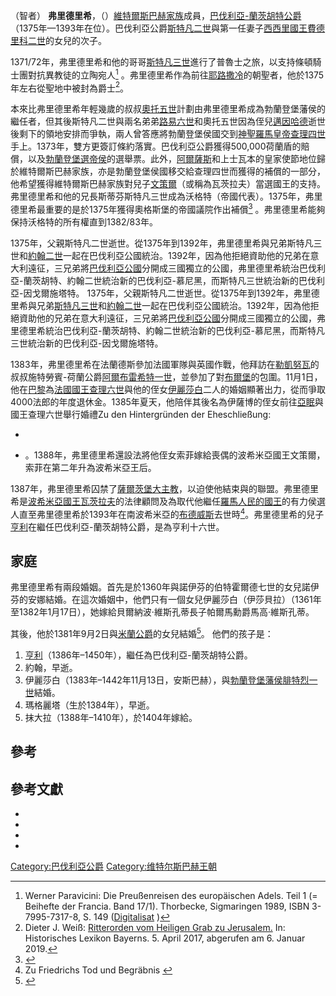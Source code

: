（智者） '''弗里德里希'''，（{{bd|1339年||1393年|12月4日|catIdx=S}}）[[維特爾斯巴赫王朝|維特爾斯巴赫家族]]成員，[[巴伐利亞統治者列表|巴伐利亞-蘭茨胡特公爵]]（1375年—1393年在位）。巴伐利亞公爵[[斯特凡二世_(巴伐利亞)|斯特凡二世]]與第一任妻子[[西西里國王|西西里國王]][[費德里科二世|費德里科二世]]的女兒{{link-en|西西里的伊麗莎白|Elisabeth of Sicily, Duchess of Bavaria}}的次子。

1371/72年，弗里德里希和他的哥哥[[斯特凡三世_(巴伐利亞)|斯特凡三世]]進行了普魯士之旅，以支持條頓騎士團對抗異教徒的立陶宛人<ref>Werner Paravicini: Die Preußenreisen des europäischen Adels. Teil 1 (= Beihefte der Francia. Band 17/1). Thorbecke, Sigmaringen 1989, ISBN 3-7995-7317-8, S. 149 ([https://daten.digitale-sammlungen.de/~db/0002/bsb00026329/images/ Digitalisat] {{Wayback|url=https://daten.digitale-sammlungen.de/~db/0002/bsb00026329/images/ |date=20201030083700 }})</ref> 。弗里德里希作為前往[[耶路撒冷|耶路撒冷]]的朝聖者，他於1375年左右從聖地中被封為爵士<ref>Dieter J. Weiß: [https://www.historisches-lexikon-bayerns.de/Lexikon/Ritterorden_vom_Heiligen_Grab_zu_Jerusalem Ritterorden vom Heiligen Grab zu Jerusalem.] {{Wayback|url=https://www.historisches-lexikon-bayerns.de/Lexikon/Ritterorden_vom_Heiligen_Grab_zu_Jerusalem |date=20210305203038 }} In: Historisches Lexikon Bayerns. 5. April 2017, abgerufen am 6. Januar 2019.</ref>。

本來比弗里德里希年輕幾歲的叔叔[[奧托五世_(巴伐利亞)|奧托五世]]計劃由弗里德里希成為勃蘭登堡藩侯的繼任者，但其後斯特凡二世與兩名弟弟[[路易六世_(巴伐利亞)|路易六世]]和奧托五世因為侄兒[[邁因哈德_(巴伐利亞)|邁因哈德]]逝世後剩下的領地安排而爭執，兩人曾答應將勃蘭登堡侯國交到[[神聖羅馬皇帝|神聖羅馬皇帝]][[查理四世_(神圣罗马帝国)|查理四世]]手上。1373年，雙方更簽訂條約落實。巴伐利亞公爵獲得500,000荷蘭盾的賠償，以及[[勃蘭登堡選帝侯|勃蘭登堡選帝侯]]的選舉票。此外，[[阿爾薩斯|阿爾薩斯]]和上士瓦本的皇家使節地位歸於維特爾斯巴赫家族，亦是勃蘭登堡侯國移交給查理四世而獲得的補償的一部分，他希望獲得維特爾斯巴赫家族對兒子[[溫塞斯拉斯四世|文策爾]]（或稱為瓦茨拉夫）當選國王的支持。弗里德里希和他的兄長斯蒂芬斯特凡三世成為沃格特（帝國代表）。1375年，弗里德里希最重要的是於1375年獲得奧格斯堡的帝國議院作出補償<ref>{{Literatur|Autor=Theodor Straub|Titel=Bayern im Zeichen der Teilungen und Teilherzogtümer|Hrsg=Max Spindler, Andreas Kraus|Sammelwerk=Handbuch der bayerischen Geschichte|Band=II|Auflage=2.|Ort=München|Datum=1988|Seiten=215 f.}}</ref> 。弗里德里希能夠保持沃格特的所有權直到1382/83年。

1375年，父親斯特凡二世逝世。從1375年到1392年，弗里德里希與兄弟斯特凡三世和[[約翰二世_(巴伐利亞)|約翰二世]]一起在巴伐利亞公國統治。1392年，因為他拒絕資助他的兄弟在意大利遠征，三兄弟將[[巴伐利亞公國|巴伐利亞公國]]分開成三國獨立的公國，弗里德里希統治巴伐利亞-蘭茨胡特、約翰二世統治新的巴伐利亞-慕尼黑，而斯特凡三世統治新的巴伐利亞-因戈爾施塔特。
1375年，父親斯特凡二世逝世。從1375年到1392年，弗里德里希與兄弟[[斯特凡三世_(巴伐利亞)|斯特凡三世]]和[[約翰二世_(巴伐利亞)|約翰二世]]一起在巴伐利亞公國統治。1392年，因為他拒絕資助他的兄弟在意大利遠征，三兄弟將[[巴伐利亞公國|巴伐利亞公國]]分開成三國獨立的公國，弗里德里希統治巴伐利亞-蘭茨胡特、約翰二世統治新的巴伐利亞-慕尼黑，而斯特凡三世統治新的巴伐利亞-因戈爾施塔特。

1383年，弗里德里希在法蘭德斯參加法國軍隊與英國作戰，他拜訪在[[勒凱努瓦|勒凱努瓦]]的叔叔施特勞賓-荷蘭公爵[[阿爾布雷希特一世_(巴伐利亞)|阿爾布雷希特一世]]，並參加了對[[布爾堡|布爾堡]]的包圍。11月1日，他在[[巴黎|巴黎]]為[[法國國王|法國國王]][[查理六世_(法蘭西)|查理六世]]與他的侄女[[巴伐利亞的伊薩博|伊麗莎白]]二人的婚姻顯著出力，從而爭取4000法郎的年度退休金。1385年夏天，他陪伴其後名為伊薩博的侄女前往[[亞眠|亞眠]]與國王查理六世舉行婚禮<ref>Zu den Hintergründen der Eheschließung:
* {{Literatur|Autor = Theodor Straub|Titel = Herzog Ludwig der Bärtige von Bayern-Ingolstadt und seine Beziehungen zu Frankreich in der Zeit von 1391 bis 1415|Verlag = Lassleben|Ort = Kallmünz|Datum = 1965|Seiten = 1–5}}
* {{Literatur|Autor = Tracy Adams|Titel = The life and afterlife of Isabeau of Bavaria|Verlag = Johns Hopkins University Press|Ort = Baltimore|Datum = 2010|ISBN = 978-0-8018-9625-5|Seiten = 2–6}}</ref>。1388年，弗里德里希還設法將他侄女索菲嫁給喪偶的波希米亞國王文策爾，索菲在第二年升為波希米亞王后。

1387年，弗里德里希囚禁了[[天主教薩爾茨堡總教區|薩爾茨堡大主教]]，以迫使他結束與{{link-en|士瓦本城市同盟|Swabian League of Cities}}的聯盟。弗里德里希是[[波希米亞國王|波希米亞國王]][[溫塞斯拉斯四世|瓦茨拉夫]]的法律顧問及為取代他繼任[[羅馬人民的國王|羅馬人民的國王]]的有力侯選人直至弗里德里希於1393年在南波希米亞的[[捷克布傑約維采|布德威斯]]去世時<ref>Zu Friedrichs Tod und Begräbnis {{Literatur|Autor =  Helga Czerny|Titel = Der Tod der bayerischen Herzöge im Spätmittelalter und in der frühen Neuzeit 1347–1579. Vorbereitungen – Sterben – Trauerfeierlichkeiten – Grablegen – Memoria|Reihe = Schriftenreihe zur bayerischen Landesgeschichte|BandReihe = 146|Verlag = C. H. Beck|Ort = München|Datum = 2005|ISBN = 3-406-10742-7|Seiten = 138–139|Kommentar = zugleich Dissertation, Universität München 2004}}</ref>。弗里德里希的兒子[[亨利十六世_(巴伐利亞)|亨利]]在繼任巴伐利亞-蘭茨胡特公爵，是為亨利十六世。

==家庭==
弗里德里希有兩段婚姻。首先是於1360年與諾伊芬的伯特霍爾德七世的女兒諾伊芬的安娜結婚。在這次婚姻中，他們只有一個女兒伊麗莎白（伊莎貝拉）（1361年至1382年1月17日），她嫁給貝爾納波·維斯孔蒂長子帕爾馬勳爵馬高·維斯孔蒂。

其後，他於1381年9月2日與[[米蘭統治者列表|米蘭公爵]]{{link-en|貝爾納波·維斯孔蒂|Bernabò Visconti}}的女兒{{link-en|瑪達萊娜·維斯孔蒂|Maddalena Visconti}}結婚<ref>{{Literatur|Autor = Theodor Straub|Titel = Die Mailänder Heirat Herzog Stephans III. des Kneißels und Das wirkliche Geburtsjahr Herzog Ludwigs des Bärtigen und seiner Schwester Isabeau de Bavière|Sammelwerk = Sammelblatt des Historischen Vereins Ingolstadt|Band = 77|Datum = 1968|Seiten = 5–12|Fundstelle = insbesondere 6–8|Online = [https://periodika.digitale-sammlungen.de/ingolstadt/Blatt_bsb00005256,00006.html Digitalisat]}}</ref>。 他們的孩子是：

#[[亨利十六世_(巴伐利亞)|亨利]]（1386年–1450年），繼任為巴伐利亞-蘭茨胡特公爵。
#約翰，早逝。
#伊麗莎白（1383年–1442年11月13日，安斯巴赫），與[[勃蘭登堡藩侯|勃蘭登堡藩侯]][[腓特烈一世_(勃蘭登堡)|腓特烈一世]]結婚。
#瑪格麗塔（生於1384年），早逝。
#抹大拉（1388年–1410年），於1404年嫁給{{link-en|戈里齊亞伯爵約翰·邁因哈德七世|John Meinhard VII, Count of Gorizia}}。

==參考==
{{Reflist}}

==參考文獻==
* {{Literatur|Autor =  Helga Czerny|Titel = Der Tod der bayerischen Herzöge im Spätmittelalter und in der frühen Neuzeit 1347–1579. Vorbereitungen – Sterben – Trauerfeierlichkeiten – Grablegen – Memoria|Verlag = C. H. Beck|Ort = München|Datum = 2005|ISBN = 3-406-10742-7|Seiten = 137–140|Reihe = Schriftenreihe zur bayerischen Landesgeschichte|BandReihe = 146|Kommentar = zugleich Dissertation, Universität München 2004}}
* {{NDB|5|493||Friedrich, Herzog von Bayern|Siegfried Hofmann|133574415}}
* {{ADB|7|462|464|Friedrich (Herzog von Bayern-Landshut)|Sigmund Ritter von Riezler|ADB:Friedrich (Herzog von Bayern-Landshut)}}
* {{Literatur|Autor = Theodor Straub|Titel = Bayern im Zeichen der Teilungen und Teilherzogtümer|Hrsg = Max Spindler, Andreas Kraus|Sammelwerk = Handbuch der bayerischen Geschichte|Band = II|Auflage = 2.|Verlag = C. H. Beck|Ort = München|Datum = 1988|Seiten = 196–287|Fundstelle = insbesondere 226|ISBN = 3-406-32320-0}}

{{s-start}}
{{s-hou|[[維特爾斯巴赫王朝|維特爾斯巴赫王朝]]||1339年|1393年|12月4日}}
{{S-reg|}}
{{s-bef| before = [[斯特凡二世_(巴伐利亞)|斯特凡二世]]}}
{{s-ttl| title  = [[巴伐利亞統治者列表|巴伐利亞-蘭茨胡特公爵]]|years=1375年–1393年}}
{{s-aft| after  = [[亨利十六世_(巴伐利亞)|亨利十六世（富人）]]}}
{{s-end}}

{{Authority Control}}

[[Category:巴伐利亞公爵|Category:巴伐利亞公爵]]
[[Category:维特尔斯巴赫王朝|Category:维特尔斯巴赫王朝]]